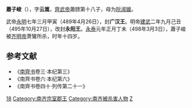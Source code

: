 {{nofootnotes|time=2011-06-23T01:31:39+00:00}}
'''蕭子峻'''（{{bd|485年||498年|3月3日|catIdx=X}}），字'''云嵩'''，[[齊武帝|齊武帝]]蕭赜第十八子，母为[[阮淑媛|阮淑媛]]。

武帝[[永明|永明]]七年三月甲寅（489年4月26日），封'''广汉王'''。明帝[[建武_(南齐)|建武]]二年九月己丑（495年10月27日），改封'''永阳王'''。[[永泰_(南齐)|永泰]]元年正月丁未（498年3月3日），蕭子峻被[[齐明帝|齐明帝]]萧鸞所杀，时年十四岁。 

==参考文献==
*《[[南齊书|南齊书]]卷三·本纪第三》
*《南齊书卷六·本纪第六》
*《南齊书卷四十·列传第二十一》

[[Category:齊武帝皇子|18]]
[[Category:南齐宗室郡王|Category:南齐宗室郡王]]
[[Category:南齐被杀害人物|Category:南齐被杀害人物]]
[[Category:蘭陵蕭氏|Z]]